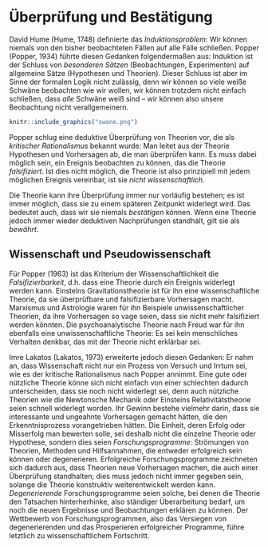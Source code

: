 
# Überprüfung und Bestätigung

David Hume (Hume, 1748) definierte das *Induktionsproblem*:
Wir können niemals von den bisher beobachteten Fällen auf alle Fälle schließen.
Popper (Popper, 1934) führte diesen Gedanken folgendermaßen aus:
Induktion ist der Schluss von *besonderen Sätzen* (Beobachtungen, Experimenten) auf allgemeine Sätze (Hypothesen und Theorien).
Dieser Schluss ist aber im Sinne der formalen Logik nicht zulässig, denn wir können so viele weiße Schwäne beobachten wie wir wollen, wir können trotzdem nicht einfach schließen, dass *alle* Schwäne weiß sind -- wir können also unsere Beobachtung nicht verallgemeinern.

```r
knitr::include_graphics("swane.png")
```

Popper schlug eine deduktive Überprüfung von Theorien vor, die als *kritischer Rationalismus* bekannt wurde:
Man leitet aus der Theorie Hypothesen und Vorhersagen ab, die man überprüfen kann.
Es muss dabei möglich sein, ein Ereignis beobachten zu können, das die Theorie *falsifiziert*.
Ist dies nicht möglich, die Theorie ist also prinzipiell mit jedem möglichen Ereignis vereinbar, ist sie *nicht wissenschaftlich*.

Die Theorie kann ihre Überprüfung immer nur vorläufig bestehen; es ist immer möglich, dass sie zu einem späteren Zeitpunkt widerlegt wird.
Das bedeutet auch, dass wir sie niemals *bestätigen* können.
Wenn eine Theorie jedoch immer wieder deduktiven Nachprüfungen standhält, gilt sie als *bewährt*.

## Wissenschaft und Pseudowissenschaft

Für Popper (1963) ist das Kriterium der Wissenschaftlichkeit die *Falsifizierbarkeit*,
d.h. dass eine Theorie durch ein Ereignis widerlegt werden kann.
Einsteins Gravitationstheorie ist für ihn eine wissenschaftliche Theorie, da sie überprüfbare und falsifizierbare Vorhersagen macht.
Marxismus und Astrologie waren für ihn Beispiele unwissenschaftlicher Theorien, da ihre Vorhersagen so vage seien, dass sie nicht mehr falsifiziert werden könnten. Die psychoanalytische Theorie nach Freud war für ihn ebenfalls eine unwissenschaftliche Theorie:
Es sei kein menschliches Verhalten denkbar, das mit der Theorie nicht erklärbar sei.

Imre Lakatos (Lakatos, 1973) erweiterte jedoch diesen Gedanken:
Er nahm an, dass Wissenschaft nicht nur ein Prozess von Versuch und Irrtum sei,
wie es der kritische Rationalismus nach Popper annimmt.
Eine gute oder nützliche Theorie könne sich nicht einfach von einer schlechten dadurch unterscheiden,
dass sie noch nicht widerlegt sei, denn auch nützliche Theorien wie die Newtonsche Mechanik oder Einsteins Relativitätstheorie
seien schnell widerlegt worden.
Ihr Gewinn bestehe vielmehr darin, dass sie interessante und ungeahnte Vorhersagen gemacht hätten,
die den Erkenntnisprozess vorangetrieben hätten.
Die Einheit, deren Erfolg oder Misserfolg man bewerten solle, sei deshalb nicht die einzelne Theorie oder Hypothese,
sondern dies seien *Forschungsprogramme*: Strömungen von Theorien, Methoden und Hilfsannahmen, die entweder erfolgreich sein können oder degenerieren.
Erfolgreiche Forschungsprogramme zeichneten sich dadurch aus, dass Theorien neue Vorhersagen machen, die auch einer Überprüfung standhalten;
dies muss jedoch nicht immer gegeben sein, solange die Theorie konstruktiv weiterentwickelt werden kann.
*Degenerierende* Forschungsprogramme seien solche, bei denen die Theorie den Tatsachen hinterherhinke,
also ständiger Überarbeitung bedarf, um noch die neuen Ergebnisse und Beobachtungen erklären zu können.
Der Wettbewerb von Forschungsprogrammen, also das Versiegen von degenerierenden und das Prosperieren erfolgreicher Programme,
führe letztlich zu wissenschaftlichem Fortschritt.




<!-- Die Grundidee -->

<!-- - Bleirohre/IQ-Beispiel (besseres Beispiel -- oder genau richtig, da es auch klar macht, dass man nicht für alle Fragen Experimente durchführen kann?) -->
<!-- - Beispiele für spurious correlations -->
<!-- - Einführung der experimentellen Methode: -->
<!--     - zufälliges Zuteilen von Personen auf Wohnblocks mit/ohne Bleirohr -->
<!--     - Worauf könnte dann noch ein IQ-Unterschied zurückgeführt werden? -->
<!--     - Zufällige Schwankungen oder Ursache-Wirkung -->




<!-- - Warum ist es wichtig, hypothesengeleitet vorzugehen? -->

<!-- - Beispiel: Wir sind Forscher, die möglichst viele Verhaltensweisen identifizieren wollen, die Herz-Kreislauf-Erkrankungen verursachen. -->



<!--
Meehl-Argument:

- "reife" naturwissenschaften: Theorie sagt einen bestimmenten numerischen Wert
(oder z.B. die Gleichheit von zwei Werten) vorher
- Beispiel:
    - Aristoteles: „Wenn man eine Kugel von Blei und eine von Holz von einem hohen Turm fallen lässt, bewegt sich das Blei weit voraus.“
    - Stevin und andere: Gleichförmige Beschleunigung, d.h. egal wie "schwer" die Körper sind, sie treffen gleichzeitig auf.
- Stevin bzw. Benedetti-Experiment
Immer dann, wenn ein Test "signifikant" wird, wird eine Theorie falsifiziert
- Sozialwisschenschaften/Psychologie/Bildungswissenschaften/Ernährungswissenschaften
- Theorie sagt etwas darüber aus, dass etwas einen Einfluss hat (also der Zusammenhang  nicht Null ist)
    - Beispiel: Koffeinkonsum ~ Bluthochdruck
Immer dann, wenn ein statistischer Test signifikant wird, wird eine Theorie "bestätigt"
Wird sie das wirklich?
-->
